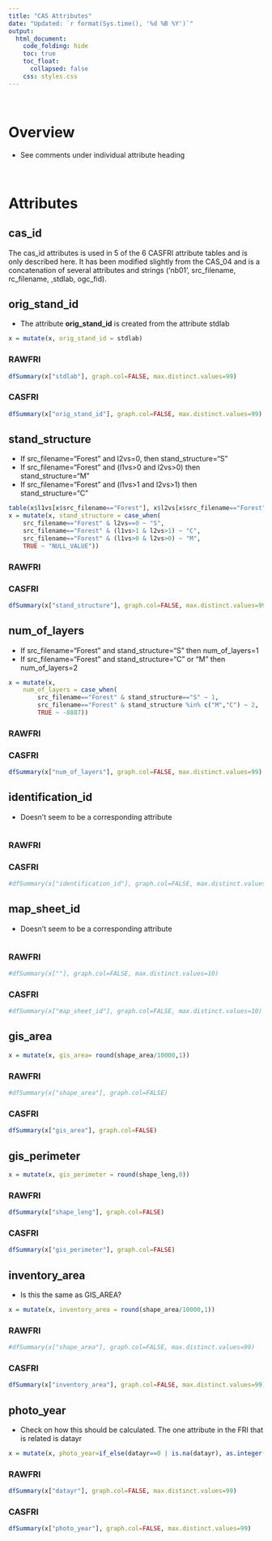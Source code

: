 ```yaml
---  
title: "CAS Attributes"
date: "Updated: `r format(Sys.time(), '%d %B %Y')`"
output:  
  html_document:  
    code_folding: hide
    toc: true
    toc_float:
      collapsed: false
    css: styles.css
---  
```


<br>

# Overview

  * See comments under individual attribute heading

<br>

# Attributes

## cas_id

The cas_id attributes is used in 5 of the 6 CASFRI attribute tables and is only described here. It has been modified slightly from the CAS_04 and is a concatenation of several attributes and strings ('nb01', src_filename, rc_filename, ,stdlab, ogc_fid).

## orig_stand_id {.tabset}

  * The attribute **orig_stand_id** is created from the attribute stdlab

```r
x = mutate(x, orig_stand_id = stdlab)
```

### RAWFRI

```r
dfSummary(x["stdlab"], graph.col=FALSE, max.distinct.values=99)
```

### CASFRI

```r
dfSummary(x["orig_stand_id"], graph.col=FALSE, max.distinct.values=99)
```

## stand_structure {.tabset}

  * If src_filename="Forest" and l2vs=0, then stand_structure="S"
  * If src_filename="Forest" and (l1vs>0 and l2vs>0) then stand_structure="M"
  * If src_filename="Forest" and (l1vs>1 and l2vs>1) then stand_structure="C"

```r
table(x$l1vs[x$src_filename=="Forest"], x$l2vs[x$src_filename=="Forest"])
x = mutate(x, stand_structure = case_when(
    src_filename=="Forest" & l2vs==0 ~ "S",
    src_filename=="Forest" & (l1vs>1 & l2vs>1) ~ "C",
    src_filename=="Forest" & (l1vs>0 & l2vs>0) ~ "M",
    TRUE ~ "NULL_VALUE"))
```

### RAWFRI

### CASFRI

```r
dfSummary(x["stand_structure"], graph.col=FALSE, max.distinct.values=99)
```

## num_of_layers {.tabset}

  * If src_filename="Forest" and stand_structure="S" then num_of_layers=1
  * If src_filename="Forest" and stand_structure="C" or "M" then num_of_layers=2

```r
x = mutate(x, 
    num_of_layers = case_when(
        src_filename=="Forest" & stand_structure=="S" ~ 1,
        src_filename=="Forest" & stand_structure %in% c("M","C") ~ 2,
        TRUE ~ -8887))
```

### RAWFRI

### CASFRI

```r
dfSummary(x["num_of_layers"], graph.col=FALSE, max.distinct.values=99)
```

## identification_id {.tabset}

  * Doesn't seem to be a corresponding attribute

```r
```

### RAWFRI

### CASFRI

```r
#dfSummary(x["identification_id"], graph.col=FALSE, max.distinct.values=99)
```

## map_sheet_id {.tabset}

  * Doesn't seem to be a corresponding attribute

```r
```

### RAWFRI

```r
#dfSummary(x[""], graph.col=FALSE, max.distinct.values=10)
```

### CASFRI

```r
#dfSummary(x["map_sheet_id"], graph.col=FALSE, max.distinct.values=10)
```

## gis_area {.tabset}

```r
x = mutate(x, gis_area= round(shape_area/10000,1))
```

### RAWFRI

```r
#dfSummary(x["shape_area"], graph.col=FALSE)
```

### CASFRI

```r
dfSummary(x["gis_area"], graph.col=FALSE)
```

## gis_perimeter {.tabset}

```r
x = mutate(x, gis_perimeter = round(shape_leng,0))
```

### RAWFRI

```r
dfSummary(x["shape_leng"], graph.col=FALSE)
```

### CASFRI

```r
dfSummary(x["gis_perimeter"], graph.col=FALSE)
```

## inventory_area {.tabset}

  * Is this the same as GIS_AREA?

```r
x = mutate(x, inventory_area = round(shape_area/10000,1))
```

### RAWFRI

```r
#dfSummary(x["shape_area"], graph.col=FALSE, max.distinct.values=99)
```

### CASFRI

```r
dfSummary(x["inventory_area"], graph.col=FALSE, max.distinct.values=99)
```

## photo_year {.tabset}

  * Check on how this should be calculated. The one attribute in the FRI that is related is datayr 

```r
x = mutate(x, photo_year=if_else(datayr==0 | is.na(datayr), as.integer(-8888), as.integer(datayr)))
```

### RAWFRI

```r
dfSummary(x["datayr"], graph.col=FALSE, max.distinct.values=99)
```

### CASFRI

```r
dfSummary(x["photo_year"], graph.col=FALSE, max.distinct.values=99)
```
